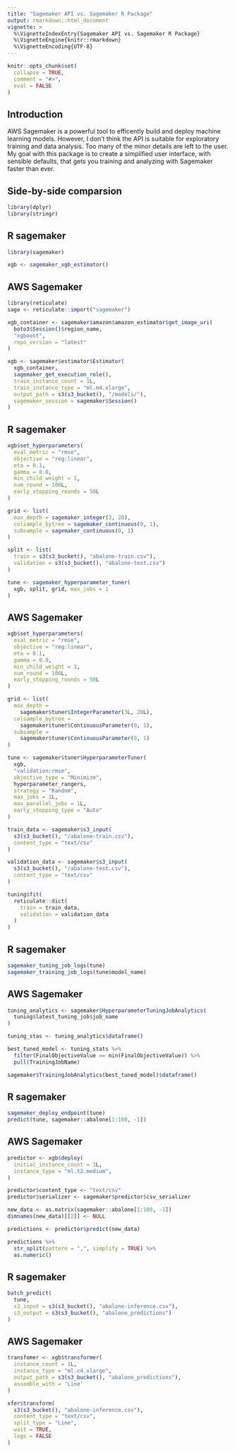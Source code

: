 ```yaml
---
title: "Sagemaker API vs. Sagemaker R Package"
output: rmarkdown::html_document
vignette: >
  %\VignetteIndexEntry{Sagemaker API vs. Sagemaker R Package}
  %\VignetteEngine{knitr::rmarkdown}
  %\VignetteEncoding{UTF-8}
---
```


```r
knitr::opts_chunk$set(
  collapse = TRUE,
  comment = "#>",
  eval = FALSE
)
```

## Introduction

AWS Sagemaker is a powerful tool to efficently build and deploy
machine learning models.
However, I don't think the API is suitable for exploratory training
and data analysis. 
Too many of the minor details are left to the user. 
My goal with this package is to create a simplified user interface,
with sensible defaults,
that gets you training and analyzing with Sagemaker faster than ever.

## Side-by-side comparsion

```r
library(dplyr)
library(stringr)
```


<div class="row">
<div class="col-md-6"><h2>R sagemaker</h2>
```r
library(sagemaker)

xgb <- sagemaker_xgb_estimator()
```
</div>
<div class="col-md-6"><h2>AWS Sagemaker</h2>
```r
library(reticulate)
sage <- reticulate::import("sagemaker")

xgb_container <- sagemaker$amazon$amazon_estimator$get_image_uri(
  boto3$Session()$region_name,
  "xgboost",
  repo_version = "latest"
)

xgb <- sagemaker$estimator$Estimator(
  xgb_container,
  sagemaker_get_execution_role(),
  train_instance_count = 1L,
  train_instance_type = "ml.m4.xlarge",
  output_path = s3(s3_bucket(), "/models/"),
  sagemaker_session = sagemaker$Session()
)
```
</div>
</div>

<div class="row">
<div class="col-md-6"><h2>R sagemaker</h2>
```r
xgb$set_hyperparameters(
  eval_metric = "rmse",
  objective = "reg:linear",
  eta = 0.1,
  gamma = 0.0,
  min_child_weight = 1,
  num_round = 100L,
  early_stopping_rounds = 50L
)

grid <- list(
  max_depth = sagemaker_integer(3, 20),
  colsample_bytree = sagemaker_continuous(0, 1),
  subsample = sagemaker_continuous(0, 1)
)

split <- list(
  train = s3(s3_bucket(), "abalone-train.csv"),
  validation = s3(s3_bucket(), "abalone-test.csv")
)

tune <- sagemaker_hyperparameter_tuner(
  xgb, split, grid, max_jobs = 1
)
```
</div>
<div class="col-md-6"><h2>AWS Sagemaker</h2>
```r
xgb$set_hyperparameters(
  eval_metric = "rmse",
  objective = "reg:linear",
  eta = 0.1,
  gamma = 0.0,
  min_child_weight = 1,
  num_round = 100L,
  early_stopping_rounds = 50L
)

grid <- list(
  max_depth = 
    sagemaker$tuner$IntegerParameter(3L, 20L),
  colsample_bytree = 
    sagemaker$tuner$ContinuousParameter(0, 1),
  subsample = 
    sagemaker$tuner$ContinuousParameter(0, 1)
)

tune <- sagemaker$tuner$HyperparameterTuner(
  xgb,
  "validation:rmse",
  objective_type = "Minimize",
  hyperparameter_rangers,
  strategy = "Random",
  max_jobs = 1L,
  max_parallel_jobs = 1L,
  early_stopping_type = "Auto"
)

train_data <- sagemaker$s3_input(
  s3(s3_bucket(), "/abalone-train.csv"),
  content_type = "text/csv"
)

validation_data <- sagemaker$s3_input(
  s3(s3_bucket(), "/abalone-test.csv"),
  content_type = "text/csv"
)

tuning$fit(
  reticulate::dict(
    train = train_data,
    validation = validation_data
  )
)
```
</div>
</div>


<div class="row">
<div class="col-md-6"><h2>R sagemaker</h2>
```r
sagemaker_tuning_job_logs(tune)
sagemaker_training_job_logs(tune$model_name)
```
</div>
<div class="col-md-6"><h2>AWS Sagemaker</h2>
```r
tuning_analytics <- sagemaker$HyperparameterTuningJobAnalytics(
  tuning$latest_tuning_job$job_name
)

tuning_stas <- tuning_analytics$dataframe()

best_tuned_model <- tuning_stats %>%
  filter(FinalObjectiveValue == min(FinalObjectiveValue)) %>%
  pull(TrainingJobName)

sagemaker$TrainingJobAnalytics(best_tuned_model)$dataframe()
```
</div>
</div>


<div class="row">
<div class="col-md-6"><h2>R sagemaker</h2>
```r
sagemaker_deploy_endpoint(tune)
predict(tune, sagemaker::abalone[1:100, -1])
```
</div>
<div class="col-md-6"><h2>AWS Sagemaker</h2>
```r
predictor <- xgb$deploy(
  initial_instance_count = 1L,
  instance_type = "ml.t2.medium",
)

predictor$content_type <- "text/csv"
predictor$serializer <- sagemaker$predictor$csv_serializer

new_data <- as.matrix(sagemaker::abalone[1:100, -1])
dimnames(new_data)[[2]] <- NULL

predictions <- predictor$predict(new_data)

predictions %>%
  str_split(pattern = ",", simplify = TRUE) %>%
  as.numeric()
```
</div>
</div>

<div class="row">
<div class="col-md-6"><h2>R sagemaker</h2>
```r
batch_predict(
  tune, 
  s3_input = s3(s3_bucket(), "abalone-inference.csv"),
  s3_output = s3(s3_bucket(), "abalone_predictions")
)
```
</div>
<div class="col-md-6"><h2>AWS Sagemaker</h2>
```r
transfomer <- xgb$transformer(
  instance_count = 1L,
  instance_type = "ml.c4.xlarge",
  output_path = s3(s3_bucket(), "abalone_predictions"),
  assemble_with = 'Line'
)

xfer$transform(
  s3(s3_bucket(), "abalone-inference.csv"),
  content_type = "text/csv",
  split_type = "Line",
  wait = TRUE,
  logs = FALSE
)
```
</div>
</div>
